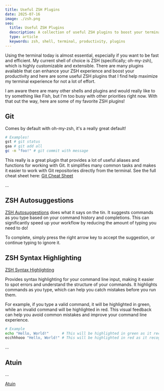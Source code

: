 ```yaml
---
title: Useful ZSH Plugins
date: 2025-07-16
image: ./zsh.png
seo:
  title: Useful ZSH Plugins
  description: A collection of useful ZSH plugins to boost your terminal productivity
  type: article
  keywords: zsh, shell, terminal, productivity, plugins
---
```


Using the terminal today is almost essential, especially if you want to be fast and
efficient. My current shell of choice is ZSH (specifically; oh-my-zsh), which is
highly customizable and extensible. There are many plugins available that can
enhance your ZSH experience and boost your productivity and here are some useful ZSH
plugins that I find help maximize my terminal experience for not a lot of effort.

I am aware there are many other shells and plugins and would really like to try something
like Fish, but I'm too busy with other priorities right now. With that out the way, here are some
of my favorite ZSH plugins!

## Git

Comes by default with oh-my-zsh, it's a really great default!

```zsh
# Examples!
gst # git status
gaa # git add all
gc -m "foo!" # git commit with message
```

This really is a great plugin that provides a lot of useful aliases and functions for
working with Git. It simplifies many common tasks and makes it easier to work with
Git repositories directly from the terminal. See the full cheat sheet here:
[Git Cheat Sheet](https://kapeli.com/cheat_sheets/Oh-My-Zsh_Git.docset/Contents/Resources/Documents/index)

...

## ZSH Autosuggestions

[ZSH Autosuggestions](https://github.com/zsh-users/zsh-autosuggestions) does what it says on the tin.
It suggests commands as you type based on your command history and completions. This can
significantly speed up your workflow by reducing the amount of typing you need to do!

To complete, simply press the right arrow key to accept the suggestion, or continue typing to ignore it.

## ZSH Syntax Highlighting

[ZSH Syntax Highlighting](https://github.com/zsh-users/zsh-syntax-highlighting)

Provides syntax highlighting for your command line input, making it easier to spot
errors and understand the structure of your commands. It highlights commands as you
type, which can help you catch mistakes before you run them.

For example, if you type a valid command, it will be highlighted in green, while an
invalid command will be highlighted in red. This visual feedback can help you avoid
common mistakes and improve your command line experience.

```zsh
# Example
echo "Hello, World!"      # This will be highlighted in green as it recognises echo as valid
ecchhhooo "Hello, World!" # This will be highlighted in red as it recognises "ecchhhooo" as invalid
```

...

## Atuin

...

[Atuin](https://github.com/atuinsh/atuin)
